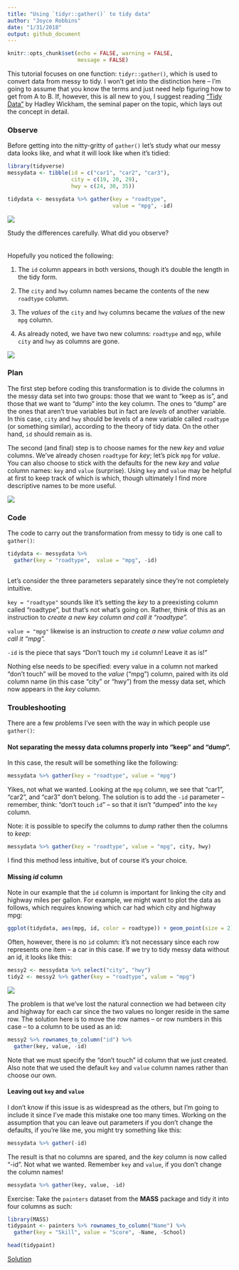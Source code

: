 ```yaml
---
title: "Using `tidyr::gather()` to tidy data"
author: "Joyce Robbins"
date: "1/31/2018"
output: github_document
---
```


```r
knitr::opts_chunk$set(echo = FALSE, warning = FALSE,
                      message = FALSE)
```

This tutorial focuses on one function: `tidyr::gather()`, which is used to convert data from messy to tidy.  I won't get into the distinction here -- I'm going to assume that you know the terms and just need help figuring how to get from A to B. If, however, this is all new to you, I suggest reading ["Tidy Data"](https://www.jstatsoft.org/article/view/v059i10) by Hadley Wickham, the seminal paper on the topic, which lays out the concept in detail.

### Observe

Before getting into the nitty-gritty of `gather()` let's study what our messy data looks like, and what it will look like when it's tidied:

```r
library(tidyverse)
messydata <- tibble(id = c("car1", "car2", "car3"),
                    city = c(19, 20, 29),
                    hwy = c(24, 30, 35))
```


```r
tidydata <- messydata %>% gather(key = "roadtype", 
                                 value = "mpg", -id)
```

![](../images/messyvstidy1.png)

Study the differences carefully.  What did you observe?
<br>
<br>
<br>
Hopefully you noticed the following:

1. The `id` column appears in both versions, though it's double the length in the tidy form.

2. The `city` and `hwy` column names became the contents of the new `roadtype` column.

3. The *values* of the `city` and `hwy` columns became the *values* of the new `mpg` column.

4. As already noted, we have two new columns: `roadtype` and `mgp`, while `city` and `hwy` as columns are gone.

![](../images/messyvstidy2.png)

### Plan

The first step before coding this transformation is to divide the columns in the messy data set into two groups: those that we want to "keep as is", and those that we want to "dump" into the key column.  The ones to "dump" are the ones that aren't true variables but in fact are *levels* of another variable.  In this case, `city` and `hwy` should be levels of a new variable called `roadtype` (or something similar), according to the theory of tidy data. On the other hand, `id` should remain as is.

The second (and final) step is to choose names for the new *key* and *value* columns.  We've already chosen `roadtype` for *key*; let's pick `mpg` for *value*.  You can also choose to stick with the defaults for the new *key* and *value* column names: `key` and `value` (surprise).  Using `key` and `value` may be helpful at first to keep track of which is which, though ultimately I find more descriptive names to be more useful.

![](../images/messyvstidy3.png)

### Code

The code to carry out the transformation from messy to tidy is one call to `gather()`:

```r
tidydata <- messydata %>% 
  gather(key = "roadtype",  value = "mpg", -id)
  
```

Let's consider the three parameters separately since they're not completely intuitive.

`key = "roadtype"` sounds like it's setting the *key* to a preexisting column called "roadtype", but that's not what's going on.  Rather, think of this as an instruction to *create a new key column and call it "roadtype".*

`value = "mpg"` likewise is an instruction to *create a new value column and call it "mpg".*

`-id` is the piece that says "Don't touch my `id` column! Leave it as is!"

Nothing else needs to be specified: every value in a column not marked "don't touch" will be moved to the *value* ("mpg") column, paired with its old column name (in this case "city" or "hwy") from the messy data set, which now appears in the *key* column.

### Troubleshooting

There are a few problems I've seen with the way in which people use `gather()`:

#### Not separating the messy data columns properly into "keep" and "dump".

In this case, the result will be something like the following:

```r
messydata %>% gather(key = "roadtype", value = "mpg")
```

Yikes, not what we wanted.  Looking at the `mpg` column, we see that "car1", "car2", and "car3" don't belong.  The solution is to add the `-id` parameter -- remember, think: "don't touch `id`" -- so that it isn't "dumped" into the `key` column.

Note: it is possible to specify the columns to *dump* rather then the columns to *keep*:

```r
messydata %>% gather(key = "roadtype", value = "mpg", city, hwy)
```

I find this method less intuitive, but of course it's your choice.

#### Missing *id* column

Note in our example that the `id` column is important for linking the city and highway miles per gallon.  For example, we might want to plot the data as follows, which requires knowing which car had which city and highway mpg:

```r
ggplot(tidydata, aes(mpg, id, color = roadtype)) + geom_point(size = 2) + theme_bw(18)
```

Often, however, there is no `id` column: it's not necessary since each row represents one item -- a car in this case. If we try to tidy messy data without an id, it looks like this:

```r
messy2 <- messydata %>% select("city", "hwy")
tidy2 <- messy2 %>% gather(key = "roadtype", value = "mpg")
```

![](../images/messyvstidy4.png)

The problem is that we've lost the natural connection we had between city and highway for each car since the two values no longer reside in the same row.  The solution here is to move the row names -- or row numbers in this case -- to a column to be used as an id:

```r
messy2 %>% rownames_to_column("id") %>% 
  gather(key, value, -id)
```

Note that we must specify the "don't touch" id column that we just created.  Also note that we used the default `key` and `value` column names rather than choose our own.  

#### Leaving out `key` and `value`

I don't know if this issue is as widespread as the others, but I'm going to include it since I've made this mistake one too many times.  Working on the assumption that you can leave out parameters if you don't change the defaults, if you're like me, you might try something like this:

```r
messydata %>% gather(-id)
```

The result is that no columns are spared, and the *key* column is now called "-id".  Not what we wanted. Remember `key` and `value`, if you don't change the column names!

```r
messydata %>% gather(key, value, -id)
```

Exercise: Take the `painters` dataset from the **MASS** package and tidy it into four columns as such:

```r
library(MASS)
tidypaint <- painters %>% rownames_to_column("Name") %>% 
  gather(key = "Skill", value = "Score", -Name, -School)
```

```r
head(tidypaint)
```


[Solution](Solution1.md)
